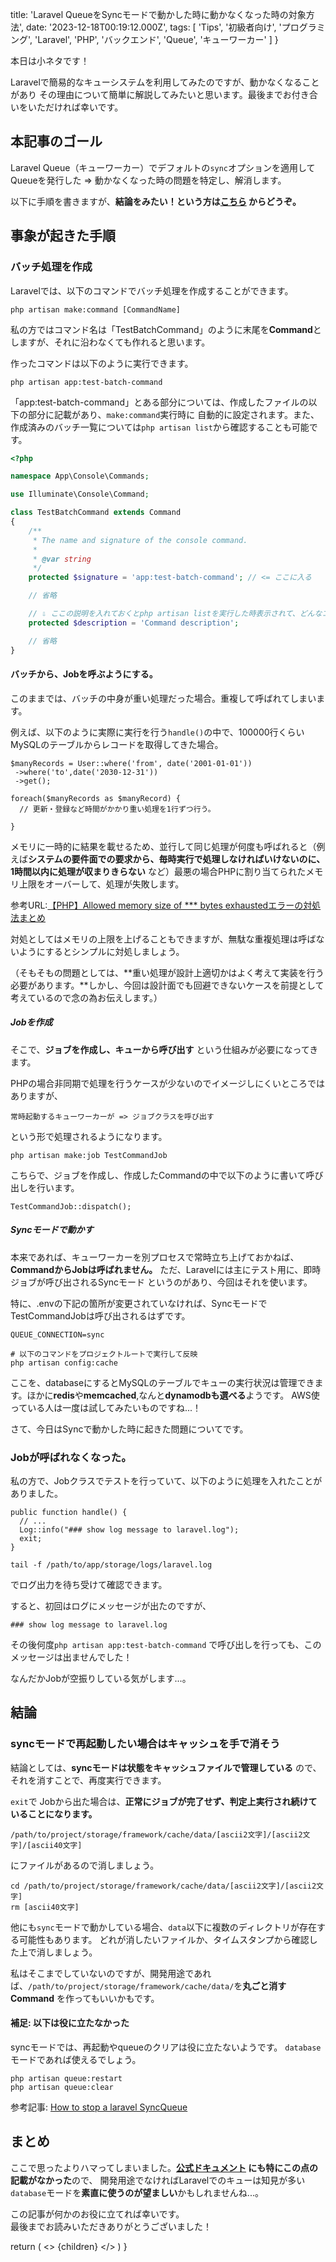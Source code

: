 
  title: 'Laravel QueueをSyncモードで動かした時に動かなくなった時の対象方法',
  date: '2023-12-18T00:19:12.000Z',
  tags: [
    'Tips',
    '初級者向け',
    'プログラミング',
    'Laravel',
    'PHP',
    'バックエンド',
    'Queue',
    'キューワーカー'
  ]
}

本日は小ネタです！

Laravelで簡易的なキューシステムを利用してみたのですが、動かなくなることがあり
その理由について簡単に解説してみたいと思います。最後までお付き合いをいただければ幸いです。

## 本記事のゴール

Laravel Queue（キューワーカー）でデフォルトの`sync`オプションを適用して
Queueを発行した => 動かなくなった時の問題を特定し、解消します。

以下に手順を書きますが、**結論をみたい！という方は[こちら](https://moldspoon.jp/blog/posts/laravel-queue-config-explain#%E7%B5%90%E8%AB%96)
からどうぞ。**

## 事象が起きた手順

### バッチ処理を作成

Laravelでは、以下のコマンドでバッチ処理を作成することができます。

```
php artisan make:command [CommandName]
```

私の方ではコマンド名は「TestBatchCommand」のように末尾を**Command**としますが、それに沿わなくても作れると思います。

作ったコマンドは以下のように実行できます。

```
php artisan app:test-batch-command
```

「app:test-batch-command」とある部分については、作成したファイルの以下の部分に記載があり、`make:command`実行時に
自動的に設定されます。また、作成済みのバッチ一覧については`php artisan list`から確認することも可能です。


<CodeBlockTitle title="app/Console/Command/TestBatchCommand.php" />

```php
<?php

namespace App\Console\Commands;

use Illuminate\Console\Command;

class TestBatchCommand extends Command
{
    /**
     * The name and signature of the console command.
     *
     * @var string
     */
    protected $signature = 'app:test-batch-command'; // <= ここに入る

    // 省略

    // ⇩ ここの説明を入れておくとphp artisan listを実行した時表示されて、どんなコメントかわかりやすい
    protected $description = 'Command description';

    // 省略
}

```

#### バッチから、Jobを呼ぶようにする。

このままでは、バッチの中身が重い処理だった場合。重複して呼ばれてしまいます。

例えば、以下のように実際に実行を行う`handle()`の中で、100000行くらいMySQLのテーブルからレコードを取得してきた場合。

```
$manyRecords = User::where('from', date('2001-01-01'))
 ->where('to',date('2030-12-31'))
 ->get();

foreach($manyRecords as $manyRecord) {
  // 更新・登録など時間がかかり重い処理を1行ずつ行う。

}

```

メモリに一時的に結果を載せるため、並行して同じ処理が何度も呼ばれると（例えば**システムの要件面での要求から、毎時実行で処理しなければいけないのに、1時間以内に処理が収まりきらない** など）最悪の場合PHPに割り当てられたメモリ上限をオーバーして、処理が失敗します。

参考URL:[【PHP】Allowed memory size of *** bytes exhaustedエラーの対処法まとめ](https://qiita.com/P2eFR6RU/items/9370011fe6cdb884769f)

対処としてはメモリの上限を上げることもできますが、<span className="hoso">無駄な重複処理は呼ばないようにする</span>とシンプルに対処しましょう。

（そもそもの問題としては、**重い処理が設計上適切かはよく考えて実装を行う必要があります。**しかし、今回は設計面でも回避できないケースを前提として考えているので念の為お伝えします。）

##### Jobを作成

そこで、**ジョブを作成し、キューから呼び出す** という仕組みが必要になってきます。

PHPの場合非同期で処理を行うケースが少ないのでイメージしにくいところではありますが、

```
常時起動するキューワーカーが => ジョブクラスを呼び出す
```

という形で処理されるようになります。

```
php artisan make:job TestCommandJob
```

こちらで、ジョブを作成し、作成したCommandの中で以下のように書いて呼び出しを行います。

```
TestCommandJob::dispatch();
```

##### Syncモードで動かす

本来であれば、キューワーカーを別プロセスで常時立ち上げておかねば、**CommandからJobは呼ばれません。**
ただ、Laravelには主に<span className="hoso">テスト用に、即時ジョブが呼び出されるSyncモード</span>
というのがあり、今回はそれを使います。

特に、.envの下記の箇所が変更されていなければ、SyncモードでTestCommandJobは呼び出されるはずです。

```
QUEUE_CONNECTION=sync

# 以下のコマンドをプロジェクトルートで実行して反映
php artisan config:cache
```

ここを、databaseにするとMySQLのテーブルでキューの実行状況は管理できます。ほかに**redis**や**memcached**,なんと**dynamodbも選べる**ようです。
AWS使っている人は一度は試してみたいものですね...！

さて、今日はSyncで動かした時に起きた問題についてです。

### Jobが呼ばれなくなった。

私の方で、Jobクラスでテストを行っていて、以下のように処理を入れたことがありました。

```
public function handle() {
  // ...
  Log::info("### show log message to laravel.log");
  exit;
}
```

```
tail -f /path/to/app/storage/logs/laravel.log
```
でログ出力を待ち受けて確認できます。

すると、初回はログにメッセージが出たのですが、

```
### show log message to laravel.log
```

その後何度`php artisan app:test-batch-command` で呼び出しを行っても、このメッセージは出ませんでした！

<span className="hoso">なんだかJobが空振りしている気がします...。</span>

## 結論

### syncモードで再起動したい場合はキャッシュを手で消そう

結論としては、**syncモードは状態をキャッシュファイルで管理している** ので、それを消すことで、再度実行できます。

`exit`で Jobから出た場合は、**正常にジョブが完了せず、判定上実行され続けていることになります。**

```
/path/to/project/storage/framework/cache/data/[ascii2文字]/[ascii2文字]/[ascii40文字]
```

にファイルがあるので消しましょう。
```
cd /path/to/project/storage/framework/cache/data/[ascii2文字]/[ascii2文字]
rm [ascii40文字]
```

他にも`sync`モードで動かしている場合、`data`以下に複数のディレクトリが存在する可能性もあります。
<span className="hoso">どれが消したいファイルか、タイムスタンプから確認した上で消しましょう。</span>

私はそこまでしていないのですが、開発用途であれば、`/path/to/project/storage/framework/cache/data/`を**丸ごと消す
Command** を作ってもいいかもです。

#### 補足: 以下は役に立たなかった

syncモードでは、再起動やqueueのクリアは役に立たないようです。
`database`モードであれば使えるでしょう。

```
php artisan queue:restart
php artisan queue:clear
```

参考記事: [How to stop a laravel SyncQueue](https://stackoverflow.com/questions/75431441/how-to-stop-a-laravel-syncqueue)

## まとめ

ここで思ったよりハマってしまいました。**[公式ドキュメント](https://laravel.com/docs/10.x/queues#connections-vs-queues) にも特にこの点の記載がなかった**ので、
開発用途でなければLaravelでのキューは知見が多い`database`モードを**素直に使うのが望ましい**かもしれませんね...。

この記事が何かのお役に立てれば幸いです。<br />
最後までお読みいただきありがとうございました！

  return (
    <Layout meta={meta}>
      <>
        {children}
      </>
    </Layout>
  )
}

